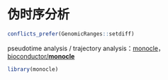 # 伪时序分析

```r
conflicts_prefer(GenomicRanges::setdiff)
```

pseudotime analysis / trajectory analysis：[monocle](https://cole-trapnell-lab.github.io/monocle-release/docs/#installing-monocle)，[bioconductor/**monocle**](https://bioconductor.org/packages/release/bioc/html/monocle.html)

```r
library(monocle)
```
